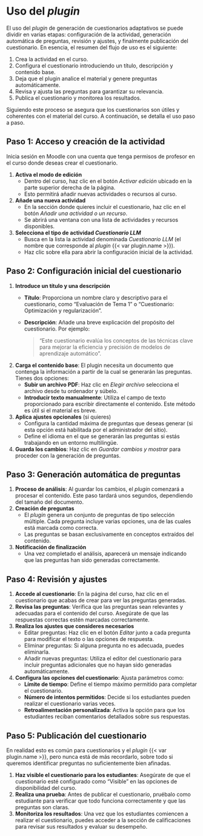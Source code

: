 # Uso del _plugin_

El uso del _plugin_ de generación de cuestionarios adaptativos se puede
dividir en varias etapas: configuración de la actividad, generación
automática de preguntas, revisión y ajustes, y finalmente publicación
del cuestionario. En esencia, el resumen del flujo de uso es el
siguiente:

1. Crea la actividad en el curso.
2. Configura el cuestionario introduciendo un título, descripción y
   contenido base.
3. Deja que el plugin analice el material y genere preguntas
   automáticamente.
4. Revisa y ajusta las preguntas para garantizar su relevancia.
5. Publica el cuestionario y monitorea los resultados.

Siguiendo este proceso se asegura que los cuestionarios son útiles y
coherentes con el material del curso. A continuación, se detalla el uso
paso a paso.

## Paso 1: Acceso y creación de la actividad

Inicia sesión en Moodle con una cuenta que tenga permisos de profesor en
el curso donde deseas crear el cuestionario.

1. **Activa el modo de edición**
   - Dentro del curso, haz clic en el botón _Activar edición_ ubicado en
     la parte superior derecha de la página.
   - Esto permitirá añadir nuevas actividades o recursos al curso.
2. **Añade una nueva actividad**
   - En la sección donde quieres incluir el cuestionario, haz clic en el
     botón _Añadir una actividad o un recurso_.
   - Se abrirá una ventana con una lista de actividades y recursos
     disponibles.
1. **Selecciona el tipo de actividad _Cuestionario LLM_**
   - Busca en la lista la actividad denominada _Cuestionario LLM_ (el
     nombre que corresponde al _plugin_ {{< var plugin.name >}}).
   - Haz clic sobre ella para abrir la configuración inicial de la
     actividad.

## Paso 2: Configuración inicial del cuestionario

1. **Introduce un título y una descripción**
   - **Título**: Proporciona un nombre claro y descriptivo para el
     cuestionario, como "Evaluación de Tema 1" o "Cuestionario:
     Optimización y regularización".
   - **Descripción**: Añade una breve explicación del propósito del
     cuestionario. Por ejemplo:

     > "Este cuestionario evalúa los conceptos de las técnicas clave
        para mejorar la eficiencia y precisión de modelos de aprendizaje
        automático".
2. **Carga el contenido base**: El plugin necesita un documento que
   contenga la información a partir de la cual se generarán las
   preguntas. Tienes dos opciones:
     - **Subir un archivo PDF**: Haz clic en _Elegir archivo_ selecciona
       el archivo desde tu ordenador y súbelo.
     - **Introducir texto manualmente**: Utiliza el campo de texto
       proporcionado para escribir directamente el contenido. Este
       método es útil si el material es breve.
3. **Aplica ajustes opcionales** (si quieres)
   - Configura la cantidad máxima de preguntas que deseas generar (si
     esta opción está habilitada por el administrador del sitio).
   - Define el idioma en el que se generarán las preguntas si estás
     trabajando en un entorno multilingüe.
4. **Guarda los cambios**: Haz clic en _Guardar cambios y mostrar_ para
   proceder con la generación de preguntas.

## Paso 3: Generación automática de preguntas

1. **Proceso de análisis**: Al guardar los cambios, el _plugin_
   comenzará a procesar el contenido. Este paso tardará unos segundos,
   dependiendo del tamaño del documento.
2. **Creación de preguntas**
   - El _plugin_ genera un conjunto de preguntas de tipo selección
     múltiple. Cada pregunta incluye varias opciones, una de las cuales
     está marcada como correcta.
   - Las preguntas se basan exclusivamente en conceptos extraídos del
     contenido.
3. **Notificación de finalización**
   - Una vez completado el análisis, aparecerá un mensaje indicando que
     las preguntas han sido generadas correctamente.

## Paso 4: Revisión y ajustes

1. **Accede al cuestionario**: En la página del curso, haz clic en el
   cuestionario que acabas de crear para ver las preguntas generadas.
2. **Revisa las preguntas**: Verifica que las preguntas sean relevantes
   y adecuadas para el contenido del curso. Asegúrate de que las
   respuestas correctas estén marcadas correctamente.
3. **Realiza los ajustes que consideres necesarios**
   - Editar preguntas: Haz clic en el botón _Editar_ junto a cada
     pregunta para modificar el texto o las opciones de respuesta.
   - Eliminar preguntas: Si alguna pregunta no es adecuada, puedes
     eliminarla.
   - Añadir nuevas preguntas: Utiliza el editor del cuestionario para
     incluir preguntas adicionales que no hayan sido generadas
     automáticamente.
4. **Configura las opciones del cuestionario**: Ajusta parámetros como:
    - **Límite de tiempo**: Define el tiempo máximo permitido para
      completar el cuestionario.
    - **Número de intentos permitidos**: Decide si los estudiantes
      pueden realizar el cuestionario varias veces.
    - **Retroalimentación personalizada**: Activa la opción para que los
      estudiantes reciban comentarios detallados sobre sus respuestas.

## Paso 5: Publicación del cuestionario

En realidad esto es común para cuestionarios y el _plugin_
{{< var plugin.name >}}, pero nunca está de más recordarlo, sobre todo
si queremos identificar preguntas no suficientemente bien afinadas.

1. **Haz visible el cuestionario para los estudiantes**: Asegúrate de
   que el cuestionario esté configurado como "Visible" en las opciones
   de disponibilidad del curso.
2. **Realiza una prueba**: Antes de publicar el cuestionario, pruébalo
   como estudiante para verificar que todo funciona correctamente y que
   las preguntas son claras.
3. **Monitoriza los resultados**: Una vez que los estudiantes comiencen
   a realizar el cuestionario, puedes acceder a la sección de
   calificaciones para revisar sus resultados y evaluar su desempeño.
